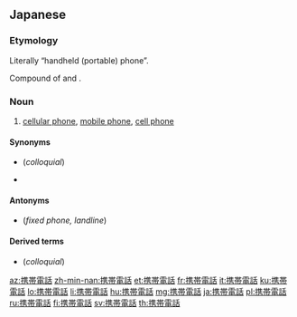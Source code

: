 ==Japanese==
{{ja-kanjitab|けい|たい|でん|わ|yomi=o}}

===Etymology===
Literally “handheld (portable) phone”.

Compound of {{m|ja|携帯||handheld|tr=keitai}} and {{m|ja|電話||telephone|tr=denwa}}.

===Noun===
{{ja-noun|けいたいでんわ}}

# {{lb|ja|cell phone}} [[cellular phone]], [[mobile phone]], [[cell phone]]

====Synonyms====
* {{sense|cell phone}} {{ja-r|携帯|けいたい}} (''colloquial'')
* {{ja-r|ハンディフォン}}

====Antonyms====
* {{ja-r|固定電話|こていでんわ}} (''fixed phone, landline'')

====Derived terms====
* {{sense|cell phone}} {{ja-r|携帯|けいたい}} (''colloquial'') <!-- the ''sense'' “cell phone” is derived -->

[[az:携帯電話]]
[[zh-min-nan:携帯電話]]
[[et:携帯電話]]
[[fr:携帯電話]]
[[it:携帯電話]]
[[ku:携帯電話]]
[[lo:携帯電話]]
[[li:携帯電話]]
[[hu:携帯電話]]
[[mg:携帯電話]]
[[ja:携帯電話]]
[[pl:携帯電話]]
[[ru:携帯電話]]
[[fi:携帯電話]]
[[sv:携帯電話]]
[[th:携帯電話]]
